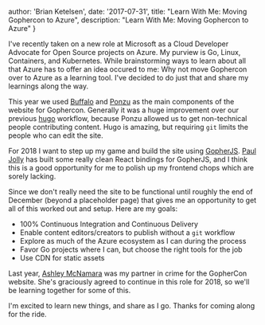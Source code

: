   author: 'Brian Ketelsen',
  date: '2017-07-31',
  title: "Learn With Me: Moving Gophercon to Azure",
  description:
    "Learn With Me: Moving Gophercon to Azure"
}


I've recently taken on a new role at Microsoft as a Cloud Developer Advocate for Open Source projects on Azure. My purview is Go, Linux, Containers, and Kubernetes. While brainstorming ways to learn about all that Azure has to offer an idea occured to me: Why not move Gophercon over to Azure as a learning tool. I've decided to do just that and share my learnings along the way.

This year we used [Buffalo](https://gobuffalo.io) and [Ponzu](https://ponzu-cms.org) as the main components of the website for Gophercon. Generally it was a huge improvement over our previous [hugo](https://gohugo.io) workflow, because Ponzu allowed us to get non-technical people contributing content. Hugo is amazing, but requiring `git` limits the people who can edit the site.

For 2018 I want to step up my game and build the site using [GopherJS](https://github.com/gopherjs/gopherjs). [Paul Jolly](https://twitter.com/_myitcv) has built some really clean React bindings for GopherJS, and I think this is a good opportunity for me to polish up my frontend chops which are sorely lacking.

Since we don't really need the site to be functional until roughly the end of December (beyond a placeholder page) that gives me an opportunity to get all of this worked out and setup. Here are my goals:

- 100% Continuous Integration and Continuous Delivery
- Enable content editors/creators to publish without a `git` workflow
- Explore as much of the Azure ecosystem as I can during the process
- Favor Go projects where I can, but choose the right tools for the job
- Use CDN for static assets

Last year, [Ashley McNamara](https://twitter.com/ashleymcnamara) was my partner in crime for the GopherCon website. She's graciously agreed to continue in this role for 2018, so we'll be learning together for some of this.

I'm excited to learn new things, and share as I go. Thanks for coming along for the ride.
